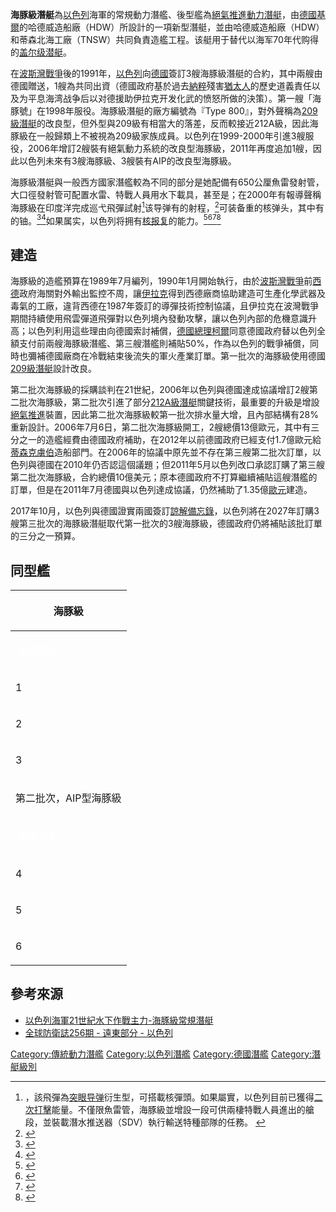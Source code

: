 {{潜艇
|名称= 海豚級潛艇
|图片= [[File:I.n.s._dolfin-03.JPG|300px]]
|照片说明=
|舰种= [[絕氣推進|絕氣推進動力潛艇]]、[[柴電動力|柴電潛艇]]
|命名=
|拥有国= {{以色列}}  
|前型= [[海浪级潜艇|海浪级潜艇]]
|次型=
|同型= 目前5艘；1艘生產中
|竣工=
|结局= 服役中 
|水上吃水= 6.2米
|水上排水量= 1640噸
|水下排水量= 1900噸
|极限潜深= 最少350公尺
|长度= 57米
|阔度= 6.8米
|动力系统= MTU V16 396 SE 84[[柴油引擎|柴油引擎]]× 3<br>西門子[[發電機|發電機]]× 3<br>[[西門子|西門子]][[發動機|主發動機]]× 1<br>質子交換膜[[燃料電池|燃料電池]]PEMFC（[[絕氣推進|AIP系統]]） 
|叶轴= 單軸五葉螺旋槳（200轉/分）
|水上极速= 11節
|潜行极速= 21.5節
|乘员= 35名 +特戰隊10名
|鱼雷= 6×533mm魚雷管<br>4×650mm魚雷管<br>14枚× DM2A3海豹533毫米魚雷
|导弹= 16枚× [[AGM-84魚叉反艦飛彈|UGM-84飛彈]]<br>估計4枚×可攜帶[[核彈頭|核彈頭]][[突眼飛彈|突眼巡弋飛彈]] 
|其他武装=
|结构=
|自持力= 60天
|续航力= 8,000海里，8節（水面）
|其他= 單殼體、X型尾舵<br>STN Atlas ISUS 90-55綜合指揮系統<br>（同[[烏拉級潛艇|烏拉級潛艇]]）<br>FMS-52綜合[[聲納|聲納]]系統<br>4CH (V)2 Timnex電子戰系統（ESM）
}}

'''海豚級潛艇'''為[[以色列|以色列]]海軍的常規動力潛艦、後型艦為[[絕氣推進|絕氣推進動力潛艇]]，由[[德國|德國]][[基爾|基爾]]的哈德威造船廠（HDW）所設計的一項新型潛艇，並由哈德威造船廠（HDW）和蒂森北海工廠（TNSW）共同負責造艦工程。该艇用于替代以海军70年代购得的[[盖尔级潜艇|盖尔级潜艇]]。

在[[波斯灣戰爭|波斯灣戰爭]]後的1991年，[[以色列|以色列]]向[[德國|德國]]簽訂3艘海豚級潛艇的合約，其中兩艘由德國贈送，1艘為共同出資（德國政府基於過去[[納粹|納粹]]殘害[[猶太人|猶太人]]的歷史道義責任以及为平息海湾战争后以对德援助伊拉克开发化武的愤怒所做的決策）。第一艘「海豚號」在1998年服役。海豚級潛艇的廠方編號為『Type 800』，對外聲稱為[[209級潛艇|209級潛艇]]的改良型，但外型與209級有相當大的落差，反而較接近212A級，因此海豚級在一般歸類上不被視為209級家族成員。以色列在1999-2000年引進3艘服役，2006年增訂2艘裝有絕氣動力系統的改良型海豚級，2011年再度追加1艘，因此以色列未來有3艘海豚級、3艘裝有AIP的改良型海豚級。

海豚級潛艇與一般西方國家潛艦較為不同的部分是她配備有650公厘魚雷發射管，大口徑發射管可配置水雷、特戰人員用水下載具，甚至是{{link-en|潛射巡弋飛彈|Submarine-launched cruise missile}}；在2000年有報導聲稱海豚級在印度洋完成巡弋飛彈試射<ref name="naval-technology">，該飛彈為[[突眼导弹|突眼导弹]]衍生型，可搭載核彈頭。如果屬實，以色列目前已獲得[[二次打擊|二次打擊]]能量。不僅限魚雷管，海豚級並增設一段可供兩棲特戰人員進出的艙段，並裝載潛水推送器（SDV）執行輸送特種部隊的任務。
{{cite web
|url=http://www.naval-technology.com/projects/dolphin/
|title=SSK Dolphin Class, Israel
|publisher=naval-technology.com
|accessdate=2011-02-19
|archive-date=2011-05-14
|archive-url=https://web.archive.org/web/20110514012411/http://www.naval-technology.com/projects/dolphin/
|dead-url=no
}}</ref>该导弹有{{convert|1500|km}}的射程，<ref>
{{cite book
|title=The Naval Institute guide to world naval weapon systems
|first=Norman
|last=Friedman
|publisher=Naval Institute Press
|year=2006
|page=505
}}</ref>可装备重{{convert|200|kg|lb|sing=on}}的核弹头，其中有{{convert|6|kg|lb}}的铀。<ref name="gs-popeye">{{cite web
|url=http://www.globalsecurity.org/wmd/world/israel/popeye-t.htm
|title=Popeye Turbo
|work=Weapons of Mass Destruction
|publisher=GlobalSecurity.org
|accessdate=2011-02-19
|archive-date=2017-12-30
|archive-url=https://web.archive.org/web/20171230040725/https://www.globalsecurity.org/wmd/world/israel/popeye-t.htm
|dead-url=no
}}</ref><ref>
{{cite news
|title=Israel Makes Nuclear Waves With Submarine Missile Test
|first=Uzi
|last=Mahnaimi
|first2=Matthew
|last2=Campbell
|newspaper=[[Sunday_Times|Sunday Times]]
|location=London
|date=June 18, 2000
}}</ref>如果属实，以色列将拥有[[二次打击|核报复]]的能力。<ref>
{{cite book
|title=Deadly arsenals: nuclear, biological, and chemical threats
|first=Joseph
|last=Cirincione
|first2=Jon B.
|last2=Wolfsthal
|first3=Miriam
|last3=Rajkumar
|publisher=Carnegie Endowment
|year=2005
|pages=263–4
}}</ref><ref name="wapo">{{cite news |url=http://www.washingtonpost.com/wp-dyn/content/article/2006/08/24/AR2006082401050.html |newspaper=[[The_Washington_Post|The Washington Post]] |first=Ramit |last=Plushnick-Masti |accessdate=2010-05-01 |title=Israel Buys 2 Nuclear-Capable Submarines |date=25 August 2006 |archive-date=2018-01-02 |archive-url=https://web.archive.org/web/20180102170148/http://www.washingtonpost.com/wp-dyn/content/article/2006/08/24/AR2006082401050.html |dead-url=no }}</ref><ref name="janes-20091001">{{cite news |url=http://www.janes.com/news/defence/jdw/jdw091001_1_n.shtml |title=Israel seeks sixth Dolphin in light of Iranian 'threat' |first=Alon |last=Ben-David |date=1 October 2009 |publisher=[[Jane's_Defence_Weekly|Jane's Defence Weekly]] |accessdate=2009-11-03 |archive-date=2009-10-04 |archive-url=https://web.archive.org/web/20091004101532/http://www.janes.com/news/defence/jdw/jdw091001_1_n.shtml |dead-url=no }}</ref><ref name="times-20100530">{{cite news |title=Israel stations nuclear missile subs off Iran |first=Uzi |last=Mahnaimi |newspaper=[[The_Sunday_Times|The Sunday Times]] |date=30 May 2010 |url=http://www.timesonline.co.uk/tol/news/world/europe/article7140282.ece |archivedate=May 6, 2011 |archiveurl=https://web.archive.org/web/20110506200452/http://www.timesonline.co.uk/tol/news/world/europe/article7140282.ece |location=London |accessdate=25 December 2014}}</ref>

==建造==
海豚級的造艦預算在1989年7月編列，1990年1月開始執行，由於[[波斯灣戰爭|波斯灣戰爭]]前[[西德|西德]]政府海關對外輸出監控不周，讓[[伊拉克|伊拉克]]得到西德廠商協助建造可生產化學武器及毒氣的工廠，違背西德在1987年簽訂的導彈技術控制協議，且伊拉克在波灣戰爭期間持續使用飛雲彈道飛彈對以色列境內發動攻擊，讓以色列內部的危機意識升高；以色列利用這些理由向德國索討補償，[[德國總理|德國總理]][[海爾穆·柯爾|柯爾]]同意德國政府替以色列全額支付前兩艘海豚級潛艦、第三艘潛艦則補貼50%，作為以色列的戰爭補償，同時也彌補德國廠商在冷戰結束後流失的軍火產業訂單。第一批次的海豚級使用德國[[209級潛艇|209級潛艇]]設計改良。

第二批次海豚級的採購談判在21世紀，2006年以色列與德國達成協議增訂2艘第二批次海豚級，第二批次引進了部分[[212A級潛艇|212A級潛艇]]關鍵技術，最重要的升級是增設[[絕氣推進|絕氣推進]]裝置，因此第二批次海豚級較第一批次排水量大增，且內部結構有28%重新設計。2006年7月6日，第二批次海豚級開工，2艘總價13億歐元，其中有三分之一的造艦經費由德國政府補助，在2012年以前德國政府已經支付1.7億歐元給[[蒂森克虜伯|蒂森克虜伯]]造船部門。在2006年的協議中原先並不存在第三艘第二批次訂單，以色列與德國在2010年仍否認這個議題；但2011年5月以色列改口承認訂購了第三艘第二批次海豚級，合約總價10億美元；原本德國政府不打算繼續補貼這艘潛艦的訂單，但是在2011年7月德國與以色列達成協議，仍然補助了1.35億[[歐元|歐元]]建造。

2017年10月，以色列與德國證實兩國簽訂[[諒解備忘錄|諒解備忘錄]]，以色列將在2027年訂購3艘第三批次的海豚級潛艇取代第一批次的3艘海豚級，德國政府仍將補貼該批訂單的三分之一預算。

== 同型艦 ==

{|class="toccolours" border="1" cellspacing="1" cellpadding="2" style="margin:left; width:100%; border-collapse:collapse;"
|- 
!colspan="8"| 海豚級
|- style="background:#069;"
|'''<font style="color:#fff;"> 生產序列 '''
|'''<font style="color:#fff;"> 艦名 '''
|'''<font style="color:#fff;"> 造船廠 '''
|'''<font style="color:#fff;"> 龍骨鋪設 '''
|'''<font style="color:#fff;"> 服役日期 '''
|'''<font style="color:#fff;"> 所屬單位 '''
|'''<font style="color:#fff;"> 現況 '''
|-
| 1 || 海豚號 || rowspan=3|哈德威造船廠 || 1998年5月 || 1999年 || || rowspan=3|服役中
|-
| 2 || 利維坦號 ||  1999年    || 2000年 || 
|-
| 3 || 重生號 ||  2000年|| 2001年 ||  
|- 
!colspan="8"| 第二批次，AIP型海豚級
|- style="background:#069;"
|'''<font style="color:#fff;"> 生產序列 '''
|'''<font style="color:#fff;"> 艦名 '''
|'''<font style="color:#fff;"> 造船廠 '''
|'''<font style="color:#fff;"> 龍骨鋪設 '''
|'''<font style="color:#fff;"> 服役日期 '''
|'''<font style="color:#fff;"> 所屬單位 '''
|'''<font style="color:#fff;"> 現況 '''
|-
| 4 || 塔寧號 || rowspan=3|哈德威造船廠 || 2012年|| 2014年9月 || || rowspan=2|服役中
|-
| 5 || 輝煌號 ||2013年  || 2016年1月12日 || 
|-
| 6 || Dakar || 尚未交付 ||  || || 建造中
|}

== 參考來源 ==
<references/>
{{refbegin}}
* [https://web.archive.org/web/20080513021723/http://mil.big5.anhuinews.com/system/2004/12/17/001077450.shtml 以色列海軍21世紀水下作戰主力-海豚級常規潛艇] 
* [https://web.archive.org/web/20110708161840/http://www.diic.com.tw/mag/mag256/256-22.htm 全球防衛誌256期 - 遠東部分 - 以色列]
{{refend}}

{{Modern German submarines}}

[[Category:傳統動力潛艦|Category:傳統動力潛艦]]
[[Category:以色列潛艦|Category:以色列潛艦]]
[[Category:德國潛艦|Category:德國潛艦]]
[[Category:潛艇級別|Category:潛艇級別]]